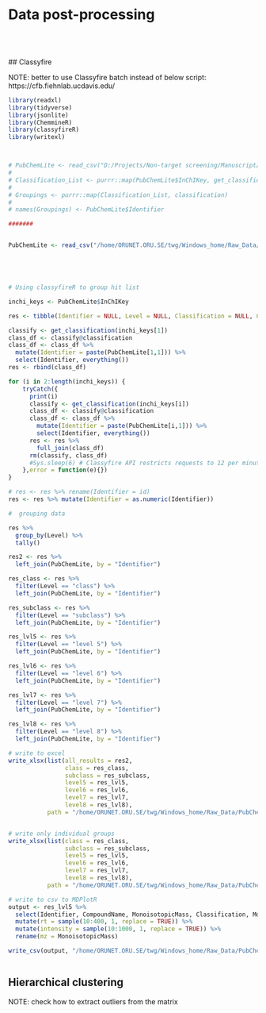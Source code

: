 # **Data post-processing** {#PostProcessing}



<br><br>  
## Classyfire  
  
NOTE: better to use Classyfire batch instead of below script: https://cfb.fiehnlab.ucdavis.edu/

```r
library(readxl)
library(tidyverse)
library(jsonlite)
library(ChemmineR)
library(classyfireR)
library(writexl)



# PubChemLite <- read_csv("D:/Projects/Non-target screening/Manuscript/MDPlotR/Data/PubChemLite_31Oct2020_exposomics.csv", n_max = 100)
# 
# Classification_List <- purrr::map(PubChemLite$InChIKey, get_classification)
# 
# Groupings <- purrr::map(Classification_List, classification)
# 
# names(Groupings) <- PubChemLite$Identifier

#######


PubChemLite <- read_csv("/home/ORUNET.ORU.SE/twg/Windows_home/Raw_Data/PubChemLite_31Oct2020_exposomics.csv")





# Using classyfireR to group hit list

inchi_keys <- PubChemLite$InChIKey

res <- tibble(Identifier = NULL, Level = NULL, Classification = NULL, CHEMONT = NULL)

classify <- get_classification(inchi_keys[1])
class_df <- classify@classification
class_df <- class_df %>%
  mutate(Identifier = paste(PubChemLite[1,1])) %>%
  select(Identifier, everything())
res <- rbind(class_df)

for (i in 2:length(inchi_keys)) {
    tryCatch({
      print(i)
      classify <- get_classification(inchi_keys[i])
      class_df <- classify@classification
      class_df <- class_df %>%
        mutate(Identifier = paste(PubChemLite[i,1])) %>%
        select(Identifier, everything())    
      res <- res %>%
        full_join(class_df)
      rm(classify, class_df)
      #Sys.sleep(6) # Classyfire API restricts requests to 12 per minute. Not anymore?
    },error = function(e){}) 
}

# res <- res %>% rename(Identifier = id)
res <- res %>% mutate(Identifier = as.numeric(Identifier))

#  grouping data

res %>%
  group_by(Level) %>%
  tally()

res2 <- res %>%
  left_join(PubChemLite, by = "Identifier")

res_class <- res %>%
  filter(Level == "class") %>%
  left_join(PubChemLite, by = "Identifier")

res_subclass <- res %>%
  filter(Level == "subclass") %>%
  left_join(PubChemLite, by = "Identifier")

res_lvl5 <- res %>%
  filter(Level == "level 5") %>%
  left_join(PubChemLite, by = "Identifier")

res_lvl6 <- res %>%
  filter(Level == "level 6") %>%
  left_join(PubChemLite, by = "Identifier")

res_lvl7 <- res %>%
  filter(Level == "level 7") %>%
  left_join(PubChemLite, by = "Identifier")

res_lvl8 <- res %>%
  filter(Level == "level 8") %>%
  left_join(PubChemLite, by = "Identifier")

# write to excel
write_xlsx(list(all_results = res2,
                class = res_class,
                subclass = res_subclass,
                level5 = res_lvl5,
                level6 = res_lvl6,
                level7 = res_lvl7,
                level8 = res_lvl8),
           path = "/home/ORUNET.ORU.SE/twg/Windows_home/Raw_Data/PubChemLite_31Oct2020_exposomics_classyfire_grouped.xlsx")


# write only individual groups
write_xlsx(list(class = res_class,
                subclass = res_subclass,
                level5 = res_lvl5,
                level6 = res_lvl6,
                level7 = res_lvl7,
                level8 = res_lvl8),
           path = "/home/ORUNET.ORU.SE/twg/Windows_home/Raw_Data/PubChemLite_31Oct2020_exposomics_classyfire_grouped.xlsx")

# write to csv to MDPlotR
output <- res_lvl5 %>%
  select(Identifier, CompoundName, MonoisotopicMass, Classification, MolecularFormula) %>%
  mutate(rt = sample(10:400, 1, replace = TRUE)) %>%
  mutate(intensity = sample(10:1000, 1, replace = TRUE)) %>%
  rename(mz = MonoisotopicMass)

write_csv(output, "/home/ORUNET.ORU.SE/twg/Windows_home/Raw_Data/PubChemLite_31Oct2020_exposomics_CF_Level5.csv")



```


## Hierarchical clustering  
  
NOTE: check how to extract outliers from the matrix 
